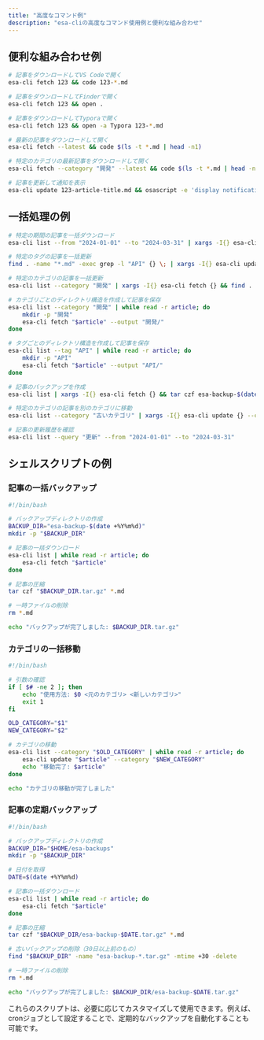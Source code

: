 ```yaml
---
title: "高度なコマンド例"
description: "esa-cliの高度なコマンド使用例と便利な組み合わせ"
---
```


## 便利な組み合わせ例

```bash
# 記事をダウンロードしてVS Codeで開く
esa-cli fetch 123 && code 123-*.md

# 記事をダウンロードしてFinderで開く
esa-cli fetch 123 && open .

# 記事をダウンロードしてTyporaで開く
esa-cli fetch 123 && open -a Typora 123-*.md

# 最新の記事をダウンロードして開く
esa-cli fetch --latest && code $(ls -t *.md | head -n1)

# 特定のカテゴリの最新記事をダウンロードして開く
esa-cli fetch --category "開発" --latest && code $(ls -t *.md | head -n1)

# 記事を更新して通知を表示
esa-cli update 123-article-title.md && osascript -e 'display notification "記事を更新しました" with title "esa-cli"'
```

## 一括処理の例

```bash
# 特定の期間の記事を一括ダウンロード
esa-cli list --from "2024-01-01" --to "2024-03-31" | xargs -I{} esa-cli fetch {}

# 特定のタグの記事を一括更新
find . -name "*.md" -exec grep -l "API" {} \; | xargs -I{} esa-cli update {}

# 特定のカテゴリの記事を一括更新
esa-cli list --category "開発" | xargs -I{} esa-cli fetch {} && find . -name "*.md" | xargs -I{} esa-cli update {}

# カテゴリごとのディレクトリ構造を作成して記事を保存
esa-cli list --category "開発" | while read -r article; do
    mkdir -p "開発"
    esa-cli fetch "$article" --output "開発/"
done

# タグごとのディレクトリ構造を作成して記事を保存
esa-cli list --tag "API" | while read -r article; do
    mkdir -p "API"
    esa-cli fetch "$article" --output "API/"
done

# 記事のバックアップを作成
esa-cli list | xargs -I{} esa-cli fetch {} && tar czf esa-backup-$(date +%Y%m%d).tar.gz *.md

# 特定のカテゴリの記事を別のカテゴリに移動
esa-cli list --category "古いカテゴリ" | xargs -I{} esa-cli update {} --category "新しいカテゴリ"

# 記事の更新履歴を確認
esa-cli list --query "更新" --from "2024-01-01" --to "2024-03-31"
```

## シェルスクリプトの例

### 記事の一括バックアップ

```bash
#!/bin/bash

# バックアップディレクトリの作成
BACKUP_DIR="esa-backup-$(date +%Y%m%d)"
mkdir -p "$BACKUP_DIR"

# 記事の一括ダウンロード
esa-cli list | while read -r article; do
    esa-cli fetch "$article"
done

# 記事の圧縮
tar czf "$BACKUP_DIR.tar.gz" *.md

# 一時ファイルの削除
rm *.md

echo "バックアップが完了しました: $BACKUP_DIR.tar.gz"
```

### カテゴリの一括移動

```bash
#!/bin/bash

# 引数の確認
if [ $# -ne 2 ]; then
    echo "使用方法: $0 <元のカテゴリ> <新しいカテゴリ>"
    exit 1
fi

OLD_CATEGORY="$1"
NEW_CATEGORY="$2"

# カテゴリの移動
esa-cli list --category "$OLD_CATEGORY" | while read -r article; do
    esa-cli update "$article" --category "$NEW_CATEGORY"
    echo "移動完了: $article"
done

echo "カテゴリの移動が完了しました"
```

### 記事の定期バックアップ

```bash
#!/bin/bash

# バックアップディレクトリの作成
BACKUP_DIR="$HOME/esa-backups"
mkdir -p "$BACKUP_DIR"

# 日付を取得
DATE=$(date +%Y%m%d)

# 記事の一括ダウンロード
esa-cli list | while read -r article; do
    esa-cli fetch "$article"
done

# 記事の圧縮
tar czf "$BACKUP_DIR/esa-backup-$DATE.tar.gz" *.md

# 古いバックアップの削除（30日以上前のもの）
find "$BACKUP_DIR" -name "esa-backup-*.tar.gz" -mtime +30 -delete

# 一時ファイルの削除
rm *.md

echo "バックアップが完了しました: $BACKUP_DIR/esa-backup-$DATE.tar.gz"
```

これらのスクリプトは、必要に応じてカスタマイズして使用できます。例えば、cronジョブとして設定することで、定期的なバックアップを自動化することも可能です。 